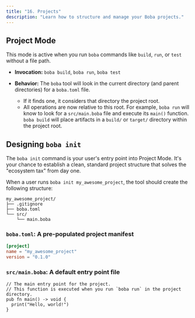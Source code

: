 ```yaml
---
title: "16. Projects"
description: "Learn how to structure and manage your Boba projects."
---
```


## Project Mode

This mode is active when you run `boba` commands like `build`, `run`, or `test` without a file path.

-   **Invocation:** `boba build`, `boba run`, `boba test`

-   **Behavior:** The `boba` tool will look in the current directory (and parent directories) for a `boba.toml` file.
    -   If it finds one, it considers that directory the project root.
    -   All operations are now relative to this root. For example, `boba run` will know to look for a `src/main.boba` file and execute its `main()` function. `boba build` will place artifacts in a `build/` or `target/` directory within the project root.

## Designing `boba init`

The `boba init` command is your user's entry point into Project Mode. It's your chance to establish a clean, standard project structure that solves the "ecosystem tax" from day one.

When a user runs `boba init my_awesome_project`, the tool should create the following structure:

```text
my_awesome_project/
├── .gitignore
├── boba.toml
└── src/
    └── main.boba
```

### `boba.toml`: A pre-populated project manifest

```toml
[project]
name = "my_awesome_project"
version = "0.1.0"
```

### `src/main.boba`: A default entry point file

```boba
// The main entry point for the project.
// This function is executed when you run `boba run` in the project directory.
pub fn main() -> void {
  print("Hello, world!")
}